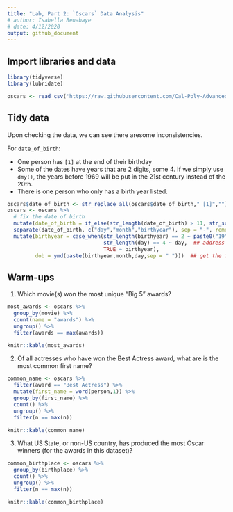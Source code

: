 ```yaml
---
title: "Lab, Part 2: `Oscars` Data Analysis"
# author: Isabella Benabaye
# date: 4/12/2020
output: github_document
---
```


## Import libraries and data

```r
library(tidyverse)
library(lubridate)

oscars <- read_csv('https://raw.githubusercontent.com/Cal-Poly-Advanced-R/Lab_1/master/Oscars-demographics-DFE.csv')
```

## Tidy data
Upon checking the data, we can see there aresome inconsistencies.  

For `date_of_birth`:   

* One person has ` [1]` at the end of their birthday   
* Some of the dates have years that are 2 digits, some 4. If we simply use `dmy()`, the years before 1969 will be put in the 21st century instead of the 20th.   
* There is one person who only has a birth year listed.    

```r
oscars$date_of_birth <- str_replace_all(oscars$date_of_birth," [1]","")
oscars <- oscars %>% 
  # fix the date of birth
  mutate(date_of_birth = if_else(str_length(date_of_birth) > 11, str_sub(date_of_birth,1,11), date_of_birth)) %>%  ## remove "[1]" from one of the obs
  separate(date_of_birth, c("day","month","birthyear"), sep = "-", remove = FALSE) %>%   ## separate birthday components
  mutate(birthyear = case_when(str_length(birthyear) == 2 ~ paste0("19",birthyear),  ## add the century to the birth year
                               str_length(day) == 4 ~ day,  ## address the obs with only the year
                               TRUE ~ birthyear),
         dob = ymd(paste(birthyear,month,day,sep = " ")))  ## get the formatted birthday
```

## Warm-ups

1. Which movie(s) won the most unique "Big 5" awards?

```r
most_awards <- oscars %>% 
  group_by(movie) %>% 
  count(name = "awards") %>% 
  ungroup() %>% 
  filter(awards == max(awards))
```
```r
knitr::kable(most_awards)
```

2. Of all actresses who have won the Best Actress award, what are is the most common first name?

```r
common_name <- oscars %>% 
  filter(award == "Best Actress") %>% 
  mutate(first_name = word(person,1)) %>% 
  group_by(first_name) %>% 
  count() %>% 
  ungroup() %>% 
  filter(n == max(n))
```
```r
knitr::kable(common_name)
```



3. What US State, or non-US country, has produced the most Oscar winners (for the awards in this dataset)?

```r
common_birthplace <- oscars %>% 
  group_by(birthplace) %>%
  count() %>% 
  ungroup() %>% 
  filter(n == max(n))
```
```r
knitr::kable(common_birthplace)
```

